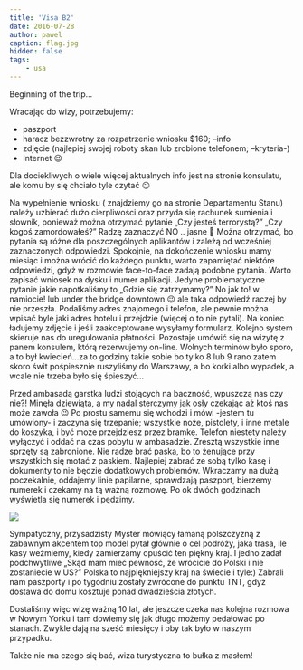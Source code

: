 ```yaml
---
title: 'Visa B2'
date: 2016-07-28
author: pawel
caption: flag.jpg
hidden: false
tags: 
    - usa
---
```


Beginning of the trip...

Wracając do wizy, potrzebujemy:
* paszport
* haracz bezzwrotny za rozpatrzenie wniosku $160; –info
* zdjęcie (najlepiej swojej roboty skan lub zrobione telefonem; –kryteria-)
* Internet 😉

Dla dociekliwych o wiele więcej aktualnych info jest na stronie konsulatu, ale komu by się chciało tyle czytać 😉  

Na wypełnienie wniosku ( znajdziemy go na stronie Departamentu Stanu) należy uzbierać dużo cierpliwości oraz przyda się rachunek sumienia i słownik, ponieważ można otrzymać pytanie „Czy jesteś terrorystą?” „Czy kogoś zamordowałeś?” Radzę zaznaczyć NO .. jasne 🙂 Można otrzymać, bo pytania są różne dla poszczególnych aplikantów i zależą od wcześniej zaznaczonych odpowiedzi. Spokojnie, na dokończenie wniosku mamy miesiąc i można wrócić do każdego punktu, warto zapamiętać niektóre odpowiedzi, gdyż w rozmowie face-to-face zadają podobne pytania. Warto zapisać wniosek na dysku i numer aplikacji. Jedyne problematyczne pytanie jakie napotkaliśmy to „Gdzie się zatrzymamy?” No jak to! w namiocie! lub under the bridge downtown 😉 ale taka odpowiedź raczej by nie przeszła. Podaliśmy adres znajomego i telefon, ale pewnie można wpisać byle jaki adres hotelu i przejdzie (więcej o to nie pytali). Na koniec ładujemy zdjęcie i jeśli zaakceptowane wysyłamy formularz. Kolejno system skieruje nas do uregulowania płatności. Pozostaje umówić się na wizytę z panem konsulem, którą rezerwujemy on-line. Wolnych terminów było sporo, a to był kwiecień…za to godziny takie sobie bo tylko 8 lub 9 rano zatem skoro świt pośpiesznie ruszyliśmy do Warszawy, a bo korki albo wypadek, a wcale nie trzeba było się śpieszyć…

Przed ambasadą garstka ludzi stojących na baczność, wpuszczą nas czy nie?! Minęła dziewiąta, a my nadal sterczymy jak osły czekając aż ktoś nas może zawoła 😉 Po prostu samemu się wchodzi i mówi -jestem tu umówiony- i zaczyna się trzepanie; wszystkie noże, pistolety, i inne metale do koszyka, i być może przejdziesz przez bramkę. Telefon niestety należy wyłączyć i oddać na czas pobytu w ambasadzie. Zresztą wszystkie inne sprzęty są zabronione. Nie radze brać paska, bo to żenujące przy wszystkich się motać z paskiem. Najlepiej zabrać ze sobą tylko kasę i dokumenty to nie będzie dodatkowych problemów. Wkraczamy na dużą poczekalnie, oddajemy linie papilarne, sprawdzają paszport, bierzemy numerek i czekamy na tą ważną rozmowę. Po ok dwóch godzinach wyświetla się numerek i pędzimy.

![](./20160728_190009.jpg)

Sympatyczny, przysadzisty Myster mówiący łamaną polszczyzną z zabawnym akcentem top model pytał głównie o cel podróży, jaka trasa, ile kasy weźmiemy, kiedy zamierzamy opuścić ten piękny kraj. I jedno zadał podchwytliwe „Skąd mam mieć pewność, że wrócicie do Polski i nie zostaniecie w US?”  Polska to najpiękniejszy kraj na świecie i tyle:) Zabrali nam paszporty i po tygodniu zostały zwrócone do punktu TNT, gdyż dostawa do domu kosztuje ponad dwadzieścia złotych. 

Dostaliśmy więc wizę ważną 10 lat, ale jeszcze czeka nas kolejna rozmowa w Nowym Yorku i tam dowiemy się jak długo możemy pedałować po stanach. Zwykle dają na sześć miesięcy i oby tak było w naszym przypadku. 

Także nie ma czego się bać, wiza turystyczna to bułka z masłem! 